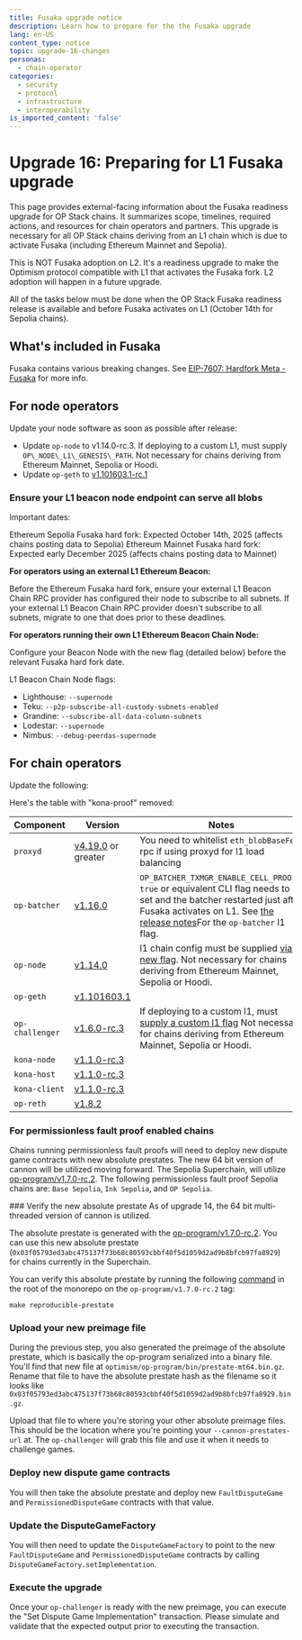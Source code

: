 ```yaml
---
title: Fusaka upgrade notice
description: Learn how to prepare for the the Fusaka upgrade
lang: en-US
content_type: notice
topic: upgrade-16-changes
personas:
  - chain-operator
categories:
  - security
  - protocol
  - infrastructure
  - interoperability
is_imported_content: 'false'
---
```



# Upgrade 16: Preparing for L1 Fusaka upgrade

This page provides external-facing information about the Fusaka readiness upgrade for OP Stack chains. It summarizes scope, timelines, required actions, and resources for chain operators and partners. This upgrade is necessary for all OP Stack chains deriving from an L1 chain which is due to activate Fusaka (including Ethereum Mainnet and Sepolia).

This is NOT Fusaka adoption on L2. It's a readiness upgrade to make the Optimism protocol compatible with L1 that activates the Fusaka fork. L2 adoption will happen in a future upgrade.

<Callout type="info">
  All of the tasks below must be done when the OP Stack Fusaka readiness release is available and before Fusaka activates on L1 (October 14th for Sepolia chains).
</Callout>

## What's included in Fusaka

Fusaka contains various breaking changes. See [EIP-7607: Hardfork Meta - Fusaka](https://eips.ethereum.org/EIPS/eip-7607) for more info.

## For node operators

Update your node software as soon as possible after release:

*   Update `op-node` to v1.14.0-rc.3. If deploying to a custom L1, must supply `OP\_NODE\_L1\_GENESIS\_PATH`. Not necessary for chains deriving from Ethereum Mainnet, Sepolia or Hoodi.
*   Update `op-geth` to [v1.101603.1-rc.1](https://github.com/ethereum-optimism/op-geth/releases/tag/v1.101603.1-rc.1)

### Ensure your L1 beacon node endpoint can serve all blobs

Important dates:

Ethereum Sepolia Fusaka hard fork: Expected October 14th, 2025 (affects chains posting data to Sepolia)
Ethereum Mainnet Fusaka hard fork: Expected early December 2025 (affects chains posting data to Mainnet)

**For operators using an external L1 Ethereum Beacon:**

Before the Ethereum Fusaka hard fork, ensure your external L1 Beacon Chain RPC provider has configured their node to subscribe to all subnets.
If your external L1 Beacon Chain RPC provider doesn't subscribe to all subnets, migrate to one that does prior to these deadlines.

**For operators running their own L1 Ethereum Beacon Chain Node:**

Configure your Beacon Node with the new flag (detailed below) before the relevant Fusaka hard fork date.

L1 Beacon Chain Node flags:

*   Lighthouse:	`--supernode`
*   Teku:	`--p2p-subscribe-all-custody-subnets-enabled`
*   Grandine:	`--subscribe-all-data-column-subnets`
*   Lodestar:	`--supernode`
*   Nimbus:	`--debug-peerdas-supernode`

## For chain operators

Update the following:

Here's the table with "kona-proof" removed:

| Component       | Version                                                                                               | Notes                                                                                                                                                                                                                                                          |
| --------------- | ----------------------------------------------------------------------------------------------------- | -------------------------------------------------------------------------------------------------------------------------------------------------------------------------------------------------------------------------------------------------------------- |
| `proxyd`        | [v4.19.0](https://github.com/ethereum-optimism/infra/releases/tag/proxyd%2Fv4.19.0) or greater        | You need to whitelist `eth_blobBaseFee` rpc if using proxyd for l1 load balancing                                                                                                                                                                              |
| `op-batcher`    | [v1.16.0](https://github.com/ethereum-optimism/optimism/releases/tag/op-batcher%2Fv1.16.0)            | `OP_BATCHER_TXMGR_ENABLE_CELL_PROOFS`: `true` or equivalent CLI flag needs to be set and the batcher restarted just after Fusaka activates on L1. See [the release notes](https://github.com/ethereum-optimism/optimism/releases)For the `op-batcher` l1 flag. |
| `op-node`       | [v1.14.0](https://github.com/ethereum-optimism/optimism/releases/tag/op-node%2Fv1.14.0)               | l1 chain config must be supplied [via a new flag](https://github.com/ethereum-optimism/optimism/releases). Not necessary for chains deriving from Ethereum Mainnet, Sepolia or Hoodi.                                                                          |
| `op-geth`       | [v1.101603.1](https://github.com/ethereum-optimism/op-geth/releases/tag/v1.101603.1)                  |                                                                                                                                                                                                                                                                |
| `op-challenger` | [v1.6.0-rc.3](https://github.com/ethereum-optimism/optimism/releases/tag/op-challenger%2Fv1.6.0-rc.3) | If deploying to a custom l1, must [supply a custom l1 flag](https://github.com/ethereum-optimism/optimism/releases) Not necessary for chains deriving from Ethereum Mainnet, Sepolia or Hoodi.                                                                 |
| `kona-node`     | [v1.1.0-rc.3](https://github.com/op-rs/kona/releases/tag/kona-node%2Fv1.1.0-rc.3)                     |                                                                                                                                                                                                                                                                |
| `kona-host`     | [v1.1.0-rc.3](https://github.com/op-rs/kona/releases/tag/kona-host%2Fv1.1.0-rc.3)                     |                                                                                                                                                                                                                                                                |
| `kona-client`   | [v1.1.0-rc.3](https://github.com/op-rs/kona/releases/tag/kona-client%2Fv1.1.0-rc.3)                   |                                                                                                                                                                                                                                                                |
| `op-reth`       | [v1.8.2](https://github.com/paradigmxyz/reth/releases/tag/v1.8.2)                                     |                                                                                                                                                                                                                                                                |

### For permissionless fault proof enabled chains

Chains running permissionless fault proofs will need to deploy new dispute game contracts with new absolute prestates. The new 64 bit version of cannon will be utilized moving forward. The Sepolia Superchain, will utilize [op-program/v1.7.0-rc.2](https://github.com/ethereum-optimism/optimism/tree/op-program/v1.7.0-rc.2). The following permissionless fault proof Sepolia chains are: `Base Sepolia`, `Ink Sepolia`, and `OP Sepolia`.

<Steps>
  ### Verify the new absolute prestate

  <Callout type="info">
    As of upgrade 14, the 64 bit multi-threaded version of cannon is utilized.
  </Callout>

  The absolute prestate is generated with the [op-program/v1.7.0-rc.2](https://github.com/ethereum-optimism/optimism/tree/op-program/v1.7.0-rc.2). You can use this new absolute prestate (`0x03f05793ed3abc475137f73b68c80593cbbf40f5d1059d2ad9b8bfcb97fa8929`) for chains currently in the Superchain.

  You can verify this absolute prestate by running the following [command](https://github.com/ethereum-optimism/optimism/blob/d6fb90dd489e39efa206b55200766ccc075c1d9b/Makefile#L130-L132) in the root of the monorepo on the `op-program/v1.7.0-rc.2` tag:

  ```shell
  make reproducible-prestate
  ```

  ### Upload your new preimage file

  During the previous step, you also generated the preimage of the absolute prestate, which is basically the op-program serialized into a binary file. You'll find that new file at `optimism/op-program/bin/prestate-mt64.bin.gz`. Rename that file to have the absolute prestate hash as the filename so it looks like `0x03f05793ed3abc475137f73b68c80593cbbf40f5d1059d2ad9b8bfcb97fa8929.bin.gz`.

  Upload that file to where you're storing your other absolute preimage files. This should be the location where you're pointing your `--cannon-prestates-url` at. The `op-challenger` will grab this file and use it when it needs to challenge games.

  ### Deploy new dispute game contracts

  You will then take the absolute prestate and deploy new `FaultDisputeGame` and `PermissionedDisputeGame` contracts with that value.

  ### Update the DisputeGameFactory

  You will then need to update the `DisputeGameFactory` to point to the new `FaultDisputeGame` and `PermissionedDisputeGame` contracts by calling `DisputeGameFactory.setImplementation`.

  ### Execute the upgrade

  Once your `op-challenger` is ready with the new preimage, you can execute the "Set Dispute Game Implementation" transaction. Please simulate and validate that the expected output prior to executing the transaction.
</Steps>
